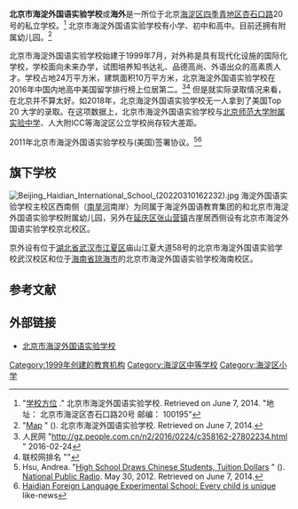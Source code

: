 {{expand|time=2014-06-08T06:01:45+00:00}}
{{Distinguish|北京市海淀实验中学}}
{{Infobox school
|name = 北京市海淀外国语实验学校
|image = Beijing Haidian Foreign Language Shi Yan School (20220310163136).jpg
|alt = 
|caption = 位于学校东门内的主楼
|country = {{PRC}}
|address = [[北京市|北京市]][[海淀区|海淀区]][[四季青地区|四季青地区]][[杏石口路|杏石口路]]20号
|coordinates = {{Coord|39.94249|116.25011|display=inline,title}}
|school_sponsoring_body = 海淀外国语教育集团
|type = 私立学校
|motto = 
|established = 1999年
|superintendent = 
|principal = 
|principal_label = 
|faculty = 
|grades = 
|enrollment = 
|campus_size = 
|campus_type = 
|colors = 高原红
|team_name = 
|newspaper = 
|communities = 
|feeders = 
|website = {{URL|https://www.bjfles.com/}}
|footnotes = 
}}
'''北京市海淀外国语实验学校'''或'''海外'''是一所位于北京[[海淀区|海淀区]][[四季青地区|四季青地区]][[杏石口路|杏石口路]]20号的私立学校。<ref>"[http://www.bjfles.com/Category_16/Index.aspx 学校方位] {{Wayback|url=http://www.bjfles.com/Category_16/Index.aspx |date=20140714193513 }}." 北京市海淀外国语实验学校. Retrieved on June 7, 2014. "地址： 北京市海淀区杏石口路20号 邮编： 100195"</ref> 北京市海淀外国语实验学校有小学、初中和高中。目前还拥有附属幼儿园。<ref>"[http://www.bjfles.com/UploadFiles/SingleNode/201310231429007193.jpg Map] {{Wayback|url=http://www.bjfles.com/UploadFiles/SingleNode/201310231429007193.jpg |date=20140714114449 }}" (). 北京市海淀外国语实验学校. Retrieved on June 7, 2014.</ref>

北京市海淀外国语实验学校始建于1999年7月，对外称是具有现代化设施的国际化学校，学校面向未来办学，试图培养知书达礼、品德高尚、外语出众的高素质人才。学校占地24万平方米，建筑面积10万平方米，北京海淀外国语实验学校在2016年中国内地高中美国留学排行榜上位居第二。<ref>人民网 "http://gz.people.com.cn/n2/2016/0224/c358162-27802234.html {{Wayback|url=http://gz.people.com.cn/n2/2016/0224/c358162-27802234.html |date=20161014012748 }}" 2016-02-24</ref><ref>联校网排名 "{{cite web |url=http://www.collegenode.com/list.php |title=存档副本 |accessdate=2016-04-05 |deadurl=yes |archiveurl=https://web.archive.org/web/20161014013045/http://www.collegenode.com/list.php |archivedate=2016-10-14 }}"</ref> 但是就实际录取情况来看，在北京并不算太好。如2018年，北京海淀外国语实验学校无一人拿到了美国Top 20 大学的录取。在这项数据上，北京市海淀外国语实验学校与[[北京师范大学附属实验中学|北京师范大学附属实验中学]]、人大附ICC等海淀区公立学校尚存较大差距。

2011年北京市海淀外国语实验学校与{{le|Lake Shore Public Schools}}(美国)签署协议。<ref name=HsuAndrea>Hsu, Andrea. "[http://www.npr.org/2012/06/04/154008997/high-school-draws-chinese-students-tuition-dollars High School Draws Chinese Students, Tuition Dollars] {{WebCite|url=https://www.webcitation.org/6Q9KHasnQ?url=http://www.npr.org/2012/06/04/154008997/high-school-draws-chinese-students-tuition-dollars |date=20140607091318 |dateformat=iso }}" (). [[National_Public_Radio|National Public Radio]]. May 30, 2012. Retrieved on June 7, 2014.</ref><ref>[http://www.like-news.us/?i1755915-Haidian-Foreign-Language-Experimental-School:-Every-child-is-unique Haidian Foreign Language Experimental School: Every child is unique] {{Wayback|url=http://www.like-news.us/?i1755915-Haidian-Foreign-Language-Experimental-School:-Every-child-is-unique |date=20140714200348 }}like-news</ref>

== 旗下学校 ==
[[File:Beijing_Haidian_International_School_(20220310162232).jpg|thumb]]
海淀外国语实验学校主校区西南侧（[[南旱河|南旱河]]南岸）为同属于海淀外国语教育集团的{{link-en|北京市海淀国际学校|Beijing Haidian International School}}和北京市海淀外国语实验学校附属幼儿园，另外在[[延庆区|延庆区]][[张山营镇|张山营镇]]古崖居西侧设有北京市海淀外国语实验学校京北校区。

京外设有位于[[湖北省|湖北省]][[武汉市|武汉市]][[江夏区|江夏区]]庙山江夏大道58号的北京市海淀外国语实验学校武汉校区和位于[[海南省|海南省]][[琼海市|琼海市]]的北京市海淀外国语实验学校海南校区。

== 参考文献 ==
{{Reflist|30em}}

==外部链接==
{{Commonscat|Beijing Haidian Foreign Language Shi Yan School}}
* [https://web.archive.org/web/20140516230856/http://bjfles.com/ 北京市海淀外国语实验学校]
{{北京市海淀区中学}}
[[Category:1999年创建的教育机构|Category:1999年创建的教育机构]]
[[Category:海淀区中等学校|Category:海淀区中等学校]]
[[Category:海淀区小学|Category:海淀区小学]]
